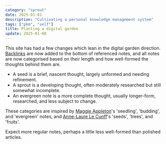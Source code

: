 ```yaml
---
category: "sprout"
date: 2025-01-01
description: "Cultivating a personal knowledge management system"
tags: ["pkm", "self"]
title: Planting a digital garden
update: 2025-01-08
---
```


This site has had a few changes which lean in the digital garden direction. [Backlinks](/notes/backlinks-in-astro) are now added to the bottom of referenced notes, and all notes are now categorised based on their length and how well-formed the thoughts behind them are.

- A seed is a brief, nascent thought, largely unformed and needing refinement.
- A sprout is a developing thought, often moderately researched but still somewhat incomplete.
- An evergreen note is a more complete thought, usually longer-form, researched, and less subject to change.

These categories are inspired by [Maggie Appleton](https://maggieappleton.com/garden-history)'s 'seedling', 'budding', and 'evergreen' notes, and [Anne-Laure Le Cunff](https://www.mentalnodes.com/a-gardening-guide-for-your-mind)'s 'seeds', 'trees', and 'fruits'.

Expect more regular notes, perhaps a little less well-formed than polished articles.

